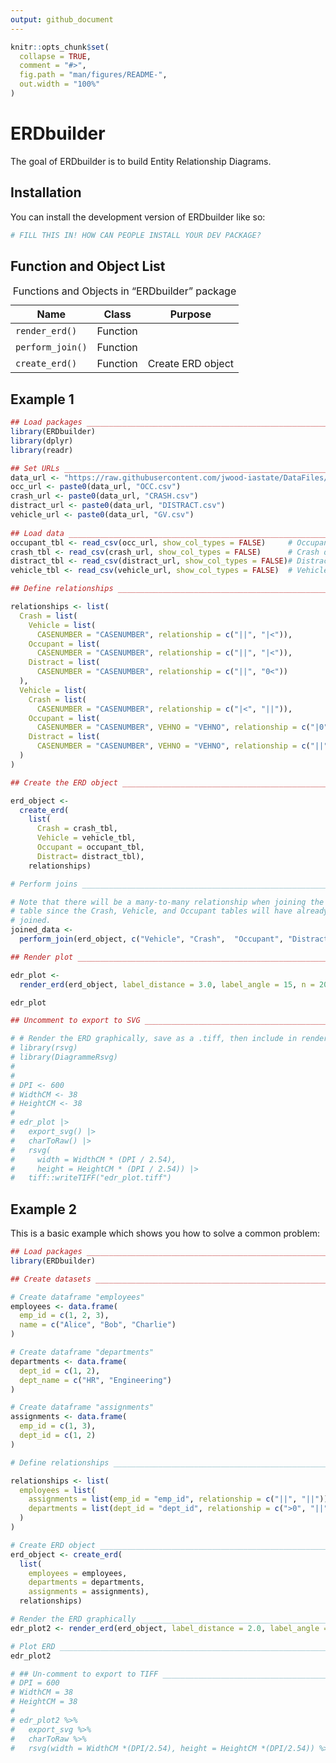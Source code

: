 ```yaml
---
output: github_document
---
```


<!-- README.md is generated from README.Rmd. Please edit that file -->

```r
knitr::opts_chunk$set(
  collapse = TRUE,
  comment = "#>",
  fig.path = "man/figures/README-",
  out.width = "100%"
)
```

# ERDbuilder

<!-- badges: start -->

<!-- badges: end -->

The goal of ERDbuilder is to build Entity Relationship Diagrams.

## Installation

You can install the development version of ERDbuilder like so:

``` r
# FILL THIS IN! HOW CAN PEOPLE INSTALL YOUR DEV PACKAGE?
```

## Function and Object List

| Name             | Class    | Purpose           |
|------------------|----------|-------------------|
| `render_erd()`   | Function |                   |
| `perform_join()` | Function |                   |
| `create_erd()`   | Function | Create ERD object |

: Functions and Objects in "ERDbuilder" package

## Example 1

```r

## Load packages _______________________________________________________________
library(ERDbuilder)
library(dplyr)
library(readr)

## Set URLs ____________________________________________________________________
data_url <- "https://raw.githubusercontent.com/jwood-iastate/DataFiles/main/"
occ_url <- paste0(data_url, "OCC.csv")
crash_url <- paste0(data_url, "CRASH.csv")
distract_url <- paste0(data_url, "DISTRACT.csv")
vehicle_url <- paste0(data_url, "GV.csv")
  
## Load data ___________________________________________________________________
occupant_tbl <- read_csv(occ_url, show_col_types = FALSE)     # Occupant Data
crash_tbl <- read_csv(crash_url, show_col_types = FALSE)      # Crash data
distract_tbl <- read_csv(distract_url, show_col_types = FALSE)# Distraction data
vehicle_tbl <- read_csv(vehicle_url, show_col_types = FALSE)  # Vehicle data

## Define relationships ________________________________________________________

relationships <- list(
  Crash = list(
    Vehicle = list(
      CASENUMBER = "CASENUMBER", relationship = c("||", "|<")),
    Occupant = list(
      CASENUMBER = "CASENUMBER", relationship = c("||", "|<")),
    Distract = list(
      CASENUMBER = "CASENUMBER", relationship = c("||", "0<"))
  ),
  Vehicle = list(
    Crash = list(
      CASENUMBER = "CASENUMBER", relationship = c("|<", "||")),
    Occupant = list(
      CASENUMBER = "CASENUMBER", VEHNO = "VEHNO", relationship = c("|0", "0<")),
    Distract = list(
      CASENUMBER = "CASENUMBER", VEHNO = "VEHNO", relationship = c("||", "0<"))
  )
)

## Create the ERD object _______________________________________________________

erd_object <- 
  create_erd(
    list(
      Crash = crash_tbl, 
      Vehicle = vehicle_tbl, 
      Occupant = occupant_tbl, 
      Distract= distract_tbl), 
    relationships)

# Perform joins ________________________________________________________________ 

# Note that there will be a many-to-many relationship when joining the Distract
# table since the Crash, Vehicle, and Occupant tables will have already been
# joined.
joined_data <- 
  perform_join(erd_object, c("Vehicle", "Crash",  "Occupant", "Distract"))

## Render plot _________________________________________________________________

edr_plot <- 
  render_erd(erd_object, label_distance = 3.0, label_angle = 15, n = 20)

edr_plot

## Uncomment to export to SVG __________________________________________________

# # Render the ERD graphically, save as a .tiff, then include in rendered files
# library(rsvg)
# library(DiagrammeRsvg)
# 
# 
# DPI <- 600
# WidthCM <- 38
# HeightCM <- 38
# 
# edr_plot |> 
#   export_svg() |> 
#   charToRaw() |> 
#   rsvg(
#     width = WidthCM * (DPI / 2.54), 
#     height = HeightCM * (DPI / 2.54)) |> 
#   tiff::writeTIFF("edr_plot.tiff")

```

## Example 2

This is a basic example which shows you how to solve a common problem:

```r

## Load packages _______________________________________________________________
library(ERDbuilder)

## Create datasets _____________________________________________________________

# Create dataframe "employees"
employees <- data.frame(
  emp_id = c(1, 2, 3),
  name = c("Alice", "Bob", "Charlie")
)

# Create dataframe "departments"
departments <- data.frame(
  dept_id = c(1, 2),
  dept_name = c("HR", "Engineering")
)

# Create dataframe "assignments"
assignments <- data.frame(
  emp_id = c(1, 3),
  dept_id = c(1, 2)
)

# Define relationships _________________________________________________________

relationships <- list(
  employees = list(
    assignments = list(emp_id = "emp_id", relationship = c("||", "||")),
    departments = list(dept_id = "dept_id", relationship = c(">0", "||"))
  )
)

# Create ERD object ____________________________________________________________
erd_object <- create_erd(
  list(
    employees = employees, 
    departments = departments, 
    assignments = assignments), 
  relationships)

# Render the ERD graphically ___________________________________________________
edr_plot2 <- render_erd(erd_object, label_distance = 2.0, label_angle = -25)

# Plot ERD _____________________________________________________________________
edr_plot2

# ## Un-comment to export to TIFF ______________________________________________
# DPI = 600
# WidthCM = 38
# HeightCM = 38
# 
# edr_plot2 %>% 
#   export_svg %>% 
#   charToRaw %>% 
#   rsvg(width = WidthCM *(DPI/2.54), height = HeightCM *(DPI/2.54)) %>% tiff::writeTIFF("edr_plot2.tiff")

```
